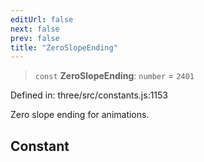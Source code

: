 ```yaml
---
editUrl: false
next: false
prev: false
title: "ZeroSlopeEnding"
---
```


> `const` **ZeroSlopeEnding**: `number` = `2401`

Defined in: three/src/constants.js:1153

Zero slope ending for animations.

## Constant
